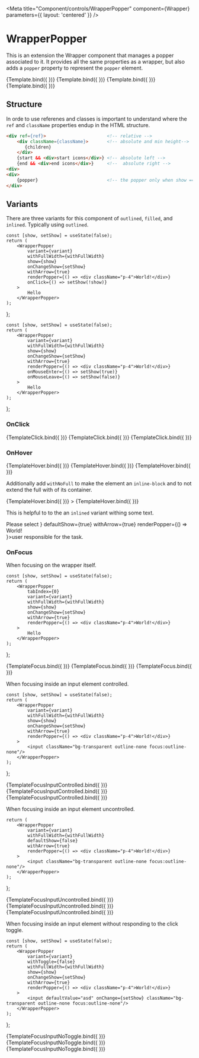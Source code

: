 

<Meta 
    title="Component/controls/WrapperPopper" 
    component={Wrapper} 
    parameters={{
        layout: 'centered'
    }}
/>

# WrapperPopper

This is an extension the Wrapper component that manages a popper associated to
it. It provides all the same properties as a wrapper, but also adds a `popper`
property to represent the `popper` element.


<Canvas>
    <Story name="Template" args={{ disabled: false, error: false, inside: 'Inside' }}>
        {Template.bind({ })}
    </Story>
    <Story name="Template Undefined" args={{ disabled: false, error: false }}>
        {Template.bind({ })}
    </Story>
    <Story name="Template Empty" args={{ disabled: false, error: false, inside: '' }}>
        {Template.bind({ })}
    </Story>
    <Story name="Template Space" args={{ disabled: false, error: false, inside: '  ' }}>
        {Template.bind({ })}
    </Story>
</Canvas>

<ArgsTable of={Wrapper} /> 

## Structure

In orde to use referenes and classes is important to understand where the `ref`
and `className` properties endup in the HTML structure.

```html
<div ref={ref}>                       <!-- relative -->
    <div className={className}>       <!-- absolute and min height-->
       {children}
    </div>
    {start && <div>start icons</div>} <!-- absolute left -->
    {end && <div>end icons</div>}     <!--  absolute right -->
<div>
<div>
    {popper}                          <!-- the popper only when show === true --> 
</div>
```

## Variants

There are three variants for this component of `outlined`, `filled`, and
`inlined`. Typically using `outlined`.

    const [show, setShow] = useState(false);
    return (
        <WrapperPopper 
            variant={variant}
            withFullWidth={withFullWidth}
            show={show}
            onChangeShow={setShow}
            withArrow={true}
            renderPopper={() => <div className="p-4">World!</div>}
            onClick={() => setShow(!show)}
        >
            Hello
        </WrapperPopper>
    );
};

    const [show, setShow] = useState(false);
    return (
        <WrapperPopper 
            variant={variant}
            withFullWidth={withFullWidth}
            show={show}
            onChangeShow={setShow}
            withArrow={true}
            renderPopper={() => <div className="p-4">World!</div>}
            onMouseEnter={() => setShow(true)}
            onMouseLeave={() => setShow(false)}
        >
            Hello
        </WrapperPopper>
    );
};

### OnClick

<Canvas>
    <Story name="Variant Outlined Click" args={{ variant: 'outlined' }}>
        {TemplateClick.bind({ })}
    </Story>
    <Story name="Variant Filled Click" args={{ variant: 'filled' }}>
        {TemplateClick.bind({ })}
    </Story>
    <Story name="Variant Inline Click" args={{ variant: 'inlined' }}>
        {TemplateClick.bind({ })}
    </Story>
</Canvas>

### OnHover

<Canvas>
    <Story name="Variant Outlined Hover" args={{variant: 'outlined'}}>
        {TemplateHover.bind({ })}
    </Story>
    <Story name="Variant Filled Hover" args={{variant: 'filled'}}>
        {TemplateHover.bind({ })}
    </Story>
    <Story name="Variant Inline Hover" args={{variant: 'inlined'}}>
        {TemplateHover.bind({ })}
    </Story>
</Canvas>

Additionally add `withNoFull` to make the element an `inline-block` and to 
not extend the full with of its container.

<Canvas>
    <Story name="Variant Outlined With Full" args={{ variant: 'outlined', withFullWidth: true }}>
        {TemplateHover.bind({ })}
    </Story>
</Canvas>

<Canvas>
    <Story name="Variant Outlined Without Full Width" args={{ variant: 'outlined', withFullWidth: false }}>>
        {TemplateHover.bind({ })}
    </Story>
</Canvas>


This is helpful to to the an `inlined` variant withing some text.

<Canvas>
    <Story name="Variant Inlined Without Full Width">
        <div>
            Please select <WrapperPopper variant="inlined" withFullWidth={false} end={<AngleDownIcon className="stroke-1"/>} defaultShow={true} withArrow={true} renderPopper={() => <div className="p-4">World!</div>}>user</WrapperPopper> responsible for the task.
        </div>
    </Story>
</Canvas>

### OnFocus


When focusing on the wrapper itself.

    const [show, setShow] = useState(false);
    return (
        <WrapperPopper 
            tabIndex={0}
            variant={variant}
            withFullWidth={withFullWidth}
            show={show}
            onChangeShow={setShow}
            withArrow={true}
            renderPopper={() => <div className="p-4">World!</div>}
        >
            Hello
        </WrapperPopper>
    );
};

<Canvas>
    <Story name="Variant Outlined Focus" args={{variant: 'outlined'}}>
        {TemplateFocus.bind({ })}
    </Story>
    <Story name="Variant Filled Focus" args={{variant: 'filled'}}>
        {TemplateFocus.bind({ })}
    </Story>
    <Story name="Variant Inline Focus" args={{variant: 'inlined'}}>
        {TemplateFocus.bind({ })}
    </Story>
</Canvas>

When focusing inside an input element controlled.

    const [show, setShow] = useState(false);
    return (
        <WrapperPopper 
            variant={variant}
            withFullWidth={withFullWidth}
            show={show}
            onChangeShow={setShow}
            withArrow={true}
            renderPopper={() => <div className="p-4">World!</div>}
        >
            <input className="bg-transparent outline-none focus:outline-none"/>
        </WrapperPopper>
    );
};

<Canvas>
    <Story name="Variant Outlined Focus Input Controlled" args={{variant: 'outlined'}}>
        {TemplateFocusInputControlled.bind({ })}
    </Story>
    <Story name="Variant Filled Focus Input Controlled" args={{variant: 'filled'}}>
        {TemplateFocusInputControlled.bind({ })}
    </Story>
    <Story name="Variant Inline Focus Input Controlled" args={{variant: 'inlined'}}>
        {TemplateFocusInputControlled.bind({ })}
    </Story>
</Canvas>

When focusing inside an input element uncontrolled.

    return (
        <WrapperPopper 
            variant={variant}
            withFullWidth={withFullWidth}
            defaultShow={false}
            withArrow={true}
            renderPopper={() => <div className="p-4">World!</div>}
        >
            <input className="bg-transparent outline-none focus:outline-none"/>
        </WrapperPopper>
    );
};

<Canvas>
    <Story name="Variant Outlined Focus Input Uncontrolled" args={{variant: 'outlined'}}>
        {TemplateFocusInputUncontrolled.bind({ })}
    </Story>
    <Story name="Variant Filled Focus Input Uncontrolled" args={{variant: 'filled'}}>
        {TemplateFocusInputUncontrolled.bind({ })}
    </Story>
    <Story name="Variant Inline Focus Input ContrUncontrolledolled" args={{variant: 'inlined'}}>
        {TemplateFocusInputUncontrolled.bind({ })}
    </Story>
</Canvas>

When focusing inside an input element without responding to the click toggle.

    const [show, setShow] = useState(false);
    return (
        <WrapperPopper 
            variant={variant}
            withToggle={false}
            withFullWidth={withFullWidth}
            show={show}
            onChangeShow={setShow}
            withArrow={true}
            renderPopper={() => <div className="p-4">World!</div>}
        >
            <input defaultValue="asd" onChange={setShow} className="bg-transparent outline-none focus:outline-none"/>
        </WrapperPopper>
    );
};

<Canvas>
    <Story name="Variant Outlined Focus Input No Toggle" args={{variant: 'outlined'}}>
        {TemplateFocusInputNoToggle.bind({ })}
    </Story>
    <Story name="Variant Filled Focus Input No Toggle" args={{variant: 'filled'}}>
        {TemplateFocusInputNoToggle.bind({ })}
    </Story>
    <Story name="Variant Inline Focus Input No Toggle" args={{variant: 'inlined'}}>
        {TemplateFocusInputNoToggle.bind({ })}
    </Story>
</Canvas>